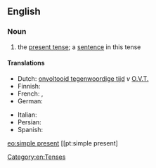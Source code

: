 ==English==

===Noun===
{{examples-right|"He likes cricket."}}
{{en-noun|head=[[simple]] [[present]]|-|s}}

# {{context|grammar|lang=en}} the [[present tense]]; a [[sentence]] in this tense

====Translations====
{{trans-top|present tense}}
* Dutch: [[onvoltooid tegenwoordige tijd]] ''v'' [[O.V.T.]]
* Finnish: {{t+|fi|preesens}}
* French: {{t|fr|indicatif présent}}, {{t+|fr|présent}}
* German: {{t+|de|Gegenwart}}
{{trans-mid}}
* Italian: {{t|it|indicativo presente}}
* Persian: {{t|fa|حال ساده|tr=hâl-e sâde|sc=fa-Arab}}
* Spanish: {{t+|es|presente}}
{{trans-bottom}}

[[Category:en:Tenses]]

[[eo:simple present]]
[[pt:simple present]